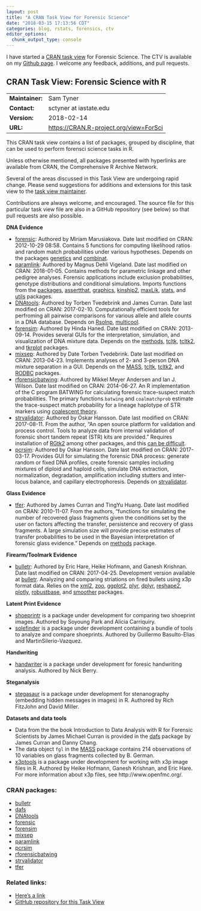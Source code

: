 ```yaml
---
layout: post
title: "A CRAN Task View for Forensic Science"
date: "2018-03-15 17:13:56 CDT"
categories: blog, rstats, forensics, ctv
editor_options: 
  chunk_output_type: console
---
```


I have started a [CRAN task view](https://cran.r-project.org/web/views/) for Forensic Science. The CTV is available on my [Github page](https://github.com/sctyner/ctv-forsci). I welcome any feedback, additions, and pull requests.  


CRAN Task View: Forensic Science with R
---------------------------------------

|                 |                                            
|-----------------|------------------------------------------  
| **Maintainer:** | Sam Tyner                                  
| **Contact:**    | sctyner at iastate.edu                     
| **Version:**    | 2018-02-14                                 
| **URL:**        | <https://CRAN.R-project.org/view=ForSci>   

This CRAN task view contains a list of packages, grouped by discipline, that can be used to perform forensci science tasks in R.

Unless otherwise mentioned, all packages presented with hyperlinks are available from CRAN, the Comprehensive R Archive Network.

Several of the areas discussed in this Task View are undergoing rapid change. Please send suggestions for additions and extensions for this task view to the [task view maintainer](mailto:sctyner90@gmail.com).

Contributions are always welcome, and encouraged. The source file for this particular task view file are also in a GitHub repository (see below) so that pull requests are also possible.

**DNA Evidence**

-   [forensic](https://cran.r-project.org/package=forensic/index.html): Authored by Miriam Marusiakova. Date last modified on CRAN: 2012-10-29 08:58. Contains 5 functions for computing likelihood ratios and random match probabilities under various hypotheses. Depends on the packages [genetics](../packages/genetics/index.html) and [combinat](../packages/combinat).
-   [paramlink](https://cran.r-project.org/package=paramlink/index.html): Authored by Magnus Dehli Vigeland. Date last modified on CRAN: 2018-01-05. Contains methods for parametric linkage and other pedigree analyses. Forensic applications include exclusion probabilities, genotype distributions and conditional simulations. Imports functions from the [packages](../packages/packages/index.html), [assertthat](../packages/assertthat/index.html), [graphics](../packages/graphics/index.html), [kinship2](../packages/kinship2/index.html), [maxLik](../packages/maxLik/index.html), [stats](../packages/stats/index.html), and [utils](../packages/utils) packages.
-   [DNAtools](https://cran.r-project.org/package=DNAtools/index.html): Authored by Torben Tvedebrink and James Curran. Date last modified on CRAN: 2017-02-10. Computationally efficient tools for perfroming all pairwise comparisons for various allele and allele counts in a DNA database. Depends on [Rsolnp](../packages/Rsolnp/index.html), [multicool](../packages/multicool).
-   [forensim](https://cran.r-project.org/package=forensim/index.html): Authored by Hinda Haned. Date last modified on CRAN: 2013-09-14. Provides several GUIs for the interpretation, simulation, and visualization of DNA mixture data. Depends on the [methods](../packages/methods/index.html), [tcltk](../packages/tcltk/index.html), [tcltk2](../packages/tcltk2/index.html), and [tkrplot](../packages/tkrplot) packages.
-   [mixsep](https://cran.r-project.org/package=mixsep/index.html): Authored by Date Torben Tvedebrink. Date last modified on CRAN: 2013-04-23. Implements analyses of 2- and 3-person DNA mixture separation in a GUI. Depends on the [MASS](../packages/MASS/index.html), [tcltk](../packages/tcltk/index.html), [tcltk2](../packages/tcltk2/index.html), and [RODBC](../packages/RODBC) packages.
-   [rforensicbatwing](https://cran.r-project.org/package=rforensicbatwing): Authored by Mikkel Meyer Andersen and Ian J. Wilson. Date last modified on CRAN: 2014-06-27. An R implementation of the C program BATWING for calculating forensic trace-suspect match probabilities. The primary functions `batwing` and `coalmatchprob` estimate the trace-suspect match probability for a lineage haplotype of STR markers using [coalescent theory](https://en.wikipedia.org/wiki/Coalescent_theory).
-   [strvalidator](https://cran.r-project.org/package=strvalidator/index.html): Authored by Oskar Hansson. Date last modified on CRAN: 2017-08-11. From the author, "An open source platform for validation and process control. Tools to analyze data from internal validation of forensic short tandem repeat (STR) kits are provided." Requires installation of [RGtk2](../packages/RGtk2) among other packages, and this [can be difficult](https://gist.github.com/sebkopf/9405675#troubleshooting-for-gtk-224-issues).
-   [pcrsim](https://cran.r-project.org/package=pcrsim/index.html): Authored by Oskar Hansson. Date last modified on CRAN: 2017-03-17. Provides GUI for simulating the forensic DNA process: generate random or fixed DNA profiles, create forensic samples including mixtures of diploid and haploid cells, simulate DNA extraction, normalization, degradation, amplification including stutters and inter-locus balance, and capillary electrophoresis. Depends on [strvalidator](../packages/strvalidator).

**Glass Evidence**

-   [tfer](https://cran.r-project.org/package=tfer/index.html): Authored by James Curran and TingYu Huang. Date last modified on CRAN: 2010-11-07. From the authors, "functions for simulating the number of recovered glass fragments given the conditions set by the user on factors affecting the transfer, persistence and recovery of glass fragments. A large simulation size will provide precise estimates of transfer probabilities to be used in the Bayesian interpretation of forensic glass evidence." Depends on [methods](../packages/methods) package.

**Firearm/Toolmark Evidence**

-   [bulletr](https://cran.r-project.org/package=bulletr/index.html): Authored by Eric Hare, Heike Hofmann, and Ganesh Krishnan. Date last modified on CRAN: 2017-04-25. Development version available at [<span class="GitHub">bulletr</span>](https://github.com/CSAFE-ISU/bulletr/). Analyzing and comparing striations on fired bullets using x3p format data. Relies on the [xml2](../packages/xml2/index.html), [zoo](../packages/zoo/index.html), [ggplot2](../packages/ggplot2/index.html), [plyr](../packages/plyr/index.html), [dplyr](../packages/dplyr/index.html), [reshape2](../packages/reshape2/index.html), [plotly](../packages/plotly/index.html), [robustbase](../packages/robustbase/index.html), and [smoother](../packages/smoother) packages.

**Latent Print Evidence**

-   [<span class="GitHub">shoeprintr</span>](https://github.com/CSAFE-ISU/shoeprintr/) is a package under development for comparing two shoeprint images. Authored by Soyoung Park and Alicia Carriquiry.
-   [<span class="GitHub">solefinder</span>](https://github.com/CSAFE-ISU/solefinder/) is a package under development containing a bundle of tools to analyze and compare shoeprints. Authored by Guillermo Basulto-Elias and MartinSilerio-Vazquez.

**Handwriting**

-   [<span class="GitHub">handwriter</span>](https://github.com/CSAFE-ISU/handwriter/) is a package under development for foresic handwriting analysis. Authored by Nick Berry.

**Steganalysis**

-   [<span class="GitHub">stegasaur</span>](https://github.com/richfitz/stegasaur/) is a package under development for stenanography (embedding hidden messages in images) in R. Authored by Rich FitzJohn and David Miller.

**Datasets and data tools**

-   Data from the the book Introduction to Data Analysis with R for Forensic Scientists by James Michael Curran is provided in the [dafs](https://cran.r-project.org/package=dafs) package by James Curran and Danny Chang.
-   The data object `fgl` in the [MASS](https://cran.r-project.org/package=MASS) package contains 214 observations of 10 variables on glass fragments collected by B. German.
-   [<span class="GitHub">x3ptools</span>](https://github.com/heike/x3ptools/) is a package under development for working with x3p image files in R. Authored by Heike Hofmann, Ganesh Krishnan, and Eric Hare. For more information about x3p files, see http://www.openfmc.org/.

### CRAN packages:

-   [bulletr](https://cran.r-project.org/package=bulletr)
-   [dafs](https://cran.r-project.org/package=dafs)
-   [DNAtools](https://cran.r-project.org/package=DNAtools)
-   [forensic](https://cran.r-project.org/package=forensic)
-   [forensim](https://cran.r-project.org/package=forensim)
-   [mixsep](https://cran.r-project.org/package=mixsep)
-   [paramlink](https://cran.r-project.org/package=paramlink)
-   [pcrsim](https://cran.r-project.org/package=pcrsim)
-   [rforensicbatwing](https://cran.r-project.org/package=rforensicbatwing)
-   [strvalidator](https://cran.r-project.org/package=strvalidator)
-   [tfer](https://cran.r-project.org/package=tfer)

### Related links:

-   [Here's a link](http://sctyner.github.io)
-   [GitHub repository for this Task View](https://github.com/sctyner/ctv-forsci)